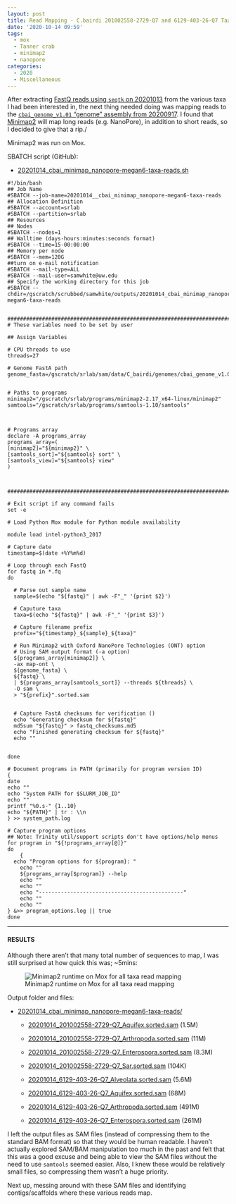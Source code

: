 ```yaml
---
layout: post
title: Read Mapping - C.bairdi 201002558-2729-Q7 and 6129-403-26-Q7 Taxa-Specific NanoPore Reads to cbai_genome_v1.01.fasta Using Minimap2 on Mox
date: '2020-10-14 09:59'
tags:
  - mox
  - Tanner crab
  - minimap2
  - nanopore
categories:
  - 2020
  - Miscellaneous
---
```

After extracting [FastQ reads using `seqtk` on 20201013](https://robertslab.github.io/sams-notebook/posts/2020/2020-10-13-Data-Wrangling-C.bairdi-NanoPore-Reads-Extractions-With-Seqtk-on-Mephisto.html) from the various taxa I had been interested in, the next thing needed doing was mapping reads to the [`cbai_genome_v1.01` "genome" assembly from 20200917](https://robertslab.github.io/sams-notebook/2020/09/17/Genome-Assembly-C.bairdi-cbai_v1.0-Using-All-NanoPore-Data-With-Flye-on-Mox/). I found that [Minimap2](https://github.com/lh3/minimap2) will map long reads (e.g. NanoPore), in addition to short reads, so I decided to give that a rip./

Minimap2 was run on Mox.

SBATCH script (GitHub):

- [20201014_cbai_minimap_nanopore-megan6-taxa-reads.sh](https://github.com/RobertsLab/sams-notebook/blob/master/sbatch_scripts/20201014_cbai_minimap_nanopore-megan6-taxa-reads.sh)

```shell
#!/bin/bash
## Job Name
#SBATCH --job-name=20201014__cbai_minimap_nanopore-megan6-taxa-reads
## Allocation Definition
#SBATCH --account=srlab
#SBATCH --partition=srlab
## Resources
## Nodes
#SBATCH --nodes=1
## Walltime (days-hours:minutes:seconds format)
#SBATCH --time=15-00:00:00
## Memory per node
#SBATCH --mem=120G
##turn on e-mail notification
#SBATCH --mail-type=ALL
#SBATCH --mail-user=samwhite@uw.edu
## Specify the working directory for this job
#SBATCH --chdir=/gscratch/scrubbed/samwhite/outputs/20201014_cbai_minimap_nanopore-megan6-taxa-reads


###################################################################################
# These variables need to be set by user

## Assign Variables

# CPU threads to use
threads=27

# Genome FastA path
genome_fasta=/gscratch/srlab/sam/data/C_bairdi/genomes/cbai_genome_v1.01.fasta


# Paths to programs
minimap2="/gscratch/srlab/programs/minimap2-2.17_x64-linux/minimap2"
samtools="/gscratch/srlab/programs/samtools-1.10/samtools"



# Programs array
declare -A programs_array
programs_array=(
[minimap2]="${minimap2}" \
[samtools_sort]="${samtools} sort" \
[samtools_view]="${samtools} view"
)



###################################################################################

# Exit script if any command fails
set -e

# Load Python Mox module for Python module availability

module load intel-python3_2017

# Capture date
timestamp=$(date +%Y%m%d)

# Loop through each FastQ
for fastq in *.fq
do

  # Parse out sample name
  sample=$(echo "${fastq}" | awk -F"_" '{print $2}')

  # Caputure taxa
  taxa=$(echo "${fastq}" | awk -F"_" '{print $3}')

  # Capture filename prefix
  prefix="${timestamp}_${sample}_${taxa}"

  # Run Minimap2 with Oxford NanoPore Technologies (ONT) option
  # Using SAM output format (-a option)
  ${programs_array[minimap2]} \
  -ax map-ont \
  ${genome_fasta} \
  ${fastq} \
  | ${programs_array[samtools_sort]} --threads ${threads} \
  -O sam \
  > "${prefix}".sorted.sam


  # Capture FastA checksums for verification ()
  echo "Generating checksum for ${fastq}"
  md5sum "${fastq}" > fastq_checksums.md5
  echo "Finished generating checksum for ${fastq}"
  echo ""


done

# Document programs in PATH (primarily for program version ID)
{
date
echo ""
echo "System PATH for $SLURM_JOB_ID"
echo ""
printf "%0.s-" {1..10}
echo "${PATH}" | tr : \\n
} >> system_path.log

# Capture program options
## Note: Trinity util/support scripts don't have options/help menus
for program in "${!programs_array[@]}"
do
	{
  echo "Program options for ${program}: "
	echo ""
	${programs_array[$program]} --help
	echo ""
	echo ""
	echo "----------------------------------------------"
	echo ""
	echo ""
} &>> program_options.log || true
done
```


---

#### RESULTS

Although there aren't that many total number of sequences to map, I was still surprised at how quick this was; ~5mins:

![Minimap2 runtime on Mox for all taxa read mapping](https://github.com/RobertsLab/sams-notebook/blob/master/images/screencaps/20201014_cbai_minimap_nanopore-megan6-taxa-reads_runtime.png?raw=true)

Output folder and files:

- [20201014_cbai_minimap_nanopore-megan6-taxa-reads/](https://gannet.fish.washington.edu/Atumefaciens/20201014_cbai_minimap_nanopore-megan6-taxa-reads/)

  - [20201014_201002558-2729-Q7_Aquifex.sorted.sam](https://gannet.fish.washington.edu/Atumefaciens/20201014_cbai_minimap_nanopore-megan6-taxa-reads/20201014_201002558-2729-Q7_Aquifex.sorted.sam) (1.5M)

  - [20201014_201002558-2729-Q7_Arthropoda.sorted.sam](https://gannet.fish.washington.edu/Atumefaciens/20201014_cbai_minimap_nanopore-megan6-taxa-reads/20201014_201002558-2729-Q7_Arthropoda.sorted.sam) (11M)

  - [20201014_201002558-2729-Q7_Enterospora.sorted.sam](https://gannet.fish.washington.edu/Atumefaciens/20201014_cbai_minimap_nanopore-megan6-taxa-reads/20201014_201002558-2729-Q7_Enterospora.sorted.sam) (8.3M)

  - [20201014_201002558-2729-Q7_Sar.sorted.sam](https://gannet.fish.washington.edu/Atumefaciens/20201014_cbai_minimap_nanopore-megan6-taxa-reads/20201014_201002558-2729-Q7_Sar.sorted.sam) (104K)

  - [20201014_6129-403-26-Q7_Alveolata.sorted.sam](https://gannet.fish.washington.edu/Atumefaciens/20201014_cbai_minimap_nanopore-megan6-taxa-reads/20201014_6129-403-26-Q7_Alveolata.sorted.sam) (5.6M)

  - [20201014_6129-403-26-Q7_Aquifex.sorted.sam](https://gannet.fish.washington.edu/Atumefaciens/20201014_cbai_minimap_nanopore-megan6-taxa-reads/20201014_6129-403-26-Q7_Aquifex.sorted.sam) (68M)

  - [20201014_6129-403-26-Q7_Arthropoda.sorted.sam](https://gannet.fish.washington.edu/Atumefaciens/20201014_cbai_minimap_nanopore-megan6-taxa-reads/20201014_6129-403-26-Q7_Arthropoda.sorted.sam) (491M)

  - [20201014_6129-403-26-Q7_Enterospora.sorted.sam](https://gannet.fish.washington.edu/Atumefaciens/20201014_cbai_minimap_nanopore-megan6-taxa-reads/20201014_6129-403-26-Q7_Enterospora.sorted.sam) (261M)

I left the output files as SAM files (instead of compressing them to the standard BAM format) so that they would be human readable. I haven't actually explored SAM/BAM manipulation too much in the past and felt that this was a good excuse and being able to view the SAM files without the need to use `samtools` seemed easier. Also, I knew these would be relatively small files, so compressing them wasn't a huge priority.

Next up, messing around with these SAM files and identifying contigs/scaffolds where these various reads map.
